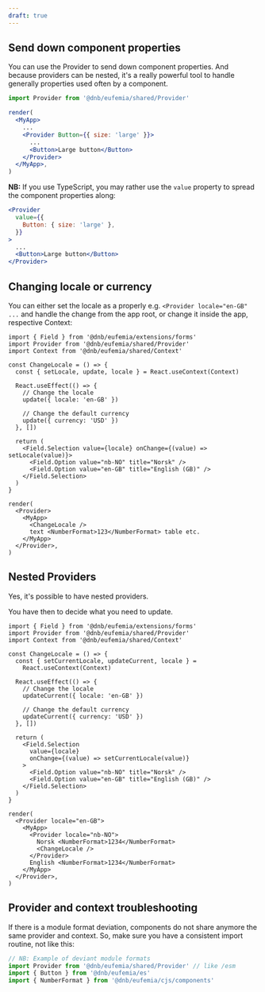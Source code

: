 ```yaml
---
draft: true
---
```


## Send down component properties

You can use the Provider to send down component properties. And because providers can be nested, it's a really powerful tool to handle generally properties used often by a component.

```jsx
import Provider from '@dnb/eufemia/shared/Provider'

render(
  <MyApp>
    ...
    <Provider Button={{ size: 'large' }}>
      ...
      <Button>Large button</Button>
    </Provider>
  </MyApp>,
)
```

**NB:** If you use TypeScript, you may rather use the `value` property to spread the component properties along:

```jsx
<Provider
  value={{
    Button: { size: 'large' },
  }}
>
  ...
  <Button>Large button</Button>
</Provider>
```

## Changing locale or currency

You can either set the locale as a properly e.g. `<Provider locale="en-GB" ...` and handle the change from the app root, or change it inside the app, respective Context:

```tsx
import { Field } from '@dnb/eufemia/extensions/forms'
import Provider from '@dnb/eufemia/shared/Provider'
import Context from '@dnb/eufemia/shared/Context'

const ChangeLocale = () => {
  const { setLocale, update, locale } = React.useContext(Context)

  React.useEffect(() => {
    // Change the locale
    update({ locale: 'en-GB' })

    // Change the default currency
    update({ currency: 'USD' })
  }, [])

  return (
    <Field.Selection value={locale} onChange={(value) => setLocale(value)}>
      <Field.Option value="nb-NO" title="Norsk" />
      <Field.Option value="en-GB" title="English (GB)" />
    </Field.Selection>
  )
}

render(
  <Provider>
    <MyApp>
      <ChangeLocale />
      text <NumberFormat>123</NumberFormat> table etc.
    </MyApp>
  </Provider>,
)
```

## Nested Providers

Yes, it's possible to have nested providers.

You have then to decide what you need to update.

```tsx
import { Field } from '@dnb/eufemia/extensions/forms'
import Provider from '@dnb/eufemia/shared/Provider'
import Context from '@dnb/eufemia/shared/Context'

const ChangeLocale = () => {
  const { setCurrentLocale, updateCurrent, locale } =
    React.useContext(Context)

  React.useEffect(() => {
    // Change the locale
    updateCurrent({ locale: 'en-GB' })

    // Change the default currency
    updateCurrent({ currency: 'USD' })
  }, [])

  return (
    <Field.Selection
      value={locale}
      onChange={(value) => setCurrentLocale(value)}
    >
      <Field.Option value="nb-NO" title="Norsk" />
      <Field.Option value="en-GB" title="English (GB)" />
    </Field.Selection>
  )
}

render(
  <Provider locale="en-GB">
    <MyApp>
      <Provider locale="nb-NO">
        Norsk <NumberFormat>1234</NumberFormat>
        <ChangeLocale />
      </Provider>
      English <NumberFormat>1234</NumberFormat>
    </MyApp>
  </Provider>,
)
```

## Provider and context troubleshooting

If there is a module format deviation, components do not share anymore the same provider and context. So, make sure you have a consistent import routine, not like this:

```js
// NB: Example of deviant module formats
import Provider from '@dnb/eufemia/shared/Provider' // like /esm
import { Button } from '@dnb/eufemia/es'
import { NumberFormat } from '@dnb/eufemia/cjs/components'
```
